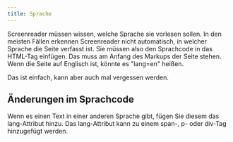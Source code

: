 ```yaml
---
title: Sprache
---
```


Screenreader müssen wissen, welche Sprache sie vorlesen sollen. In den meisten Fällen erkennen Screenreader nicht automatisch, in
welcher Sprache die Seite verfasst ist. Sie müssen also den Sprachcode in das HTML-Tag einfügen. Das muss am Anfang des Markups der
Seite stehen. Wenn die Seite auf Englisch ist, könnte es "lang=en" heißen.

Das ist einfach, kann aber auch mal vergessen werden.

## Änderungen im Sprachcode

Wenn es einen Text in einer anderen Sprache gibt, fügen Sie diesem das lang-Attribut hinzu. Das lang-Attribut kann zu einem span-,
p- oder div-Tag hinzugefügt werden.
